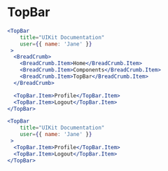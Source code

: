 
# TopBar

<Documenter component={TopBar}>

```jsx preview
<TopBar
    title="UIKit Documentation"
    user={{ name: 'Jane' }}
 >
  <BreadCrumb>
    <BreadCrumb.Item>Home</BreadCrumb.Item>
    <BreadCrumb.Item>Components</BreadCrumb.Item>
    <BreadCrumb.Item>TopBar</BreadCrumb.Item>
  </BreadCrumb>

  <TopBar.Item>Profile</TopBar.Item>
  <TopBar.Item>Logout</TopBar.Item>
</TopBar>
```

</Documenter>


```jsx preview
<TopBar
    title="UIKit Documentation"
    user={{ name: 'Jane' }}
 >
  <TopBar.Item>Profile</TopBar.Item>
  <TopBar.Item>Logout</TopBar.Item>
</TopBar>
```
